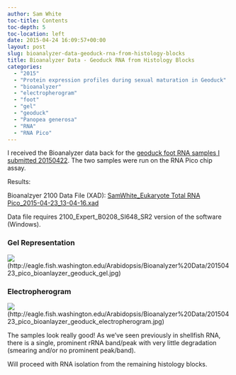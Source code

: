 ```yaml
---
author: Sam White
toc-title: Contents
toc-depth: 5
toc-location: left
date: 2015-04-24 16:09:57+00:00
layout: post
slug: bioanalyzer-data-geoduck-rna-from-histology-blocks
title: Bioanalyzer Data - Geoduck RNA from Histology Blocks
categories:
  - "2015"
  - "Protein expression profiles during sexual maturation in Geoduck"
  - "bioanalyzer"
  - "electropherogram"
  - "foot"
  - "gel"
  - "geoduck"
  - "Panopea generosa"
  - "RNA"
  - "RNA Pico"
---
```


I received the Bioanalyzer data back for the [geoduck foot RNA samples I submitted 20150422](../2015-04-22-bioanalyzer-submission-geoduck-rna-from-histology-blocks/index.qmd). The two samples were run on the RNA Pico chip assay.



Results:

Bioanalzyer 2100 Data File (XAD): [SamWhite_Eukaryote Total RNA Pico_2015-04-23_13-04-16.xad](https://eagle.fish.washington.edu/Arabidopsis/Bioanalyzer%20Data/SamWhite_Eukaryote%20Total%20RNA%20Pico_2015-04-23_13-04-16.xad)

Data file requires 2100_Expert_B0208_SI648_SR2 version of the software (Windows).



### Gel Representation



![](https://eagle.fish.washington.edu/Arabidopsis/Bioanalyzer%20Data/20150423_pico_bioanlayzer_geoduck_gel.jpg)(http://eagle.fish.washington.edu/Arabidopsis/Bioanalyzer%20Data/20150423_pico_bioanlayzer_geoduck_gel.jpg)





### Electropherogram



![](https://eagle.fish.washington.edu/Arabidopsis/Bioanalyzer%20Data/20150423_pico_bioanlayzer_geoduck_electropherogram.jpg)(http://eagle.fish.washington.edu/Arabidopsis/Bioanalyzer%20Data/20150423_pico_bioanlayzer_geoduck_electropherogram.jpg)



The samples look really good! As we've seen previously in shellfish RNA, there is a single, prominent rRNA band/peak with very little degradation (smearing and/or no prominent peak/band).

Will proceed with RNA isolation from the remaining histology blocks.
